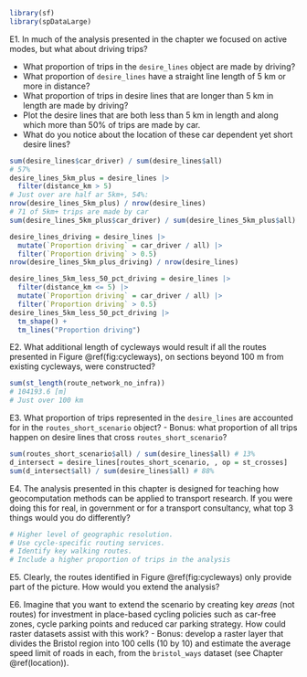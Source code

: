 ```r
library(sf)
library(spDataLarge)
```

E1. In much of the analysis presented in the chapter we focused on active modes, but what about driving trips?

  - What proportion of trips in the `desire_lines` object are made by driving?
  - What proportion of `desire_lines` have a straight line length of 5 km or more in distance?
  - What proportion of trips in desire lines that are longer than 5 km in length are made by driving?
  - Plot the desire lines that are both less than 5 km in length and along which more than 50% of trips are made by car.
  - What do you notice about the location of these car dependent yet short desire lines?

```r
sum(desire_lines$car_driver) / sum(desire_lines$all)
# 57%
desire_lines_5km_plus = desire_lines |> 
  filter(distance_km > 5)
# Just over are half ar 5km+, 54%:
nrow(desire_lines_5km_plus) / nrow(desire_lines)
# 71 of 5km+ trips are made by car
sum(desire_lines_5km_plus$car_driver) / sum(desire_lines_5km_plus$all)

desire_lines_driving = desire_lines |> 
  mutate(`Proportion driving` = car_driver / all) |> 
  filter(`Proportion driving` > 0.5)
nrow(desire_lines_5km_plus_driving) / nrow(desire_lines)

desire_lines_5km_less_50_pct_driving = desire_lines |>
  filter(distance_km <= 5) |> 
  mutate(`Proportion driving` = car_driver / all) |> 
  filter(`Proportion driving` > 0.5)
desire_lines_5km_less_50_pct_driving |> 
  tm_shape() +
  tm_lines("Proportion driving")
```

E2. What additional length of cycleways would result if all the routes presented in Figure \@ref(fig:cycleways), on sections beyond 100 m from existing cycleways, were constructed?

```r
sum(st_length(route_network_no_infra))
# 104193.6 [m]
# Just over 100 km
```

E3. What proportion of trips represented in the `desire_lines` are accounted for in the `routes_short_scenario` object?
    - Bonus: what proportion of all trips happen on desire lines that cross `routes_short_scenario`?

```r
sum(routes_short_scenario$all) / sum(desire_lines$all) # 13%
d_intersect = desire_lines[routes_short_scenario, , op = st_crosses]
sum(d_intersect$all) / sum(desire_lines$all) # 88%
```

E4. The analysis presented in this chapter is designed for teaching how geocomputation methods can be applied to transport research. If you were doing this for real, in government or for a transport consultancy, what top 3 things would you do differently?

```r
# Higher level of geographic resolution.
# Use cycle-specific routing services.
# Identify key walking routes.
# Include a higher proportion of trips in the analysis
```

E5. Clearly, the routes identified in Figure \@ref(fig:cycleways) only provide part of the picture. How would you extend the analysis?

E6. Imagine that you want to extend the scenario by creating key *areas* (not routes) for investment in place-based cycling policies such as car-free zones, cycle parking points and reduced car parking strategy. How could raster\index{raster} datasets assist with this work? 
    - Bonus: develop a raster layer that divides the Bristol region into 100 cells (10 by 10) and estimate the average speed limit of roads in each, from the `bristol_ways` dataset (see Chapter \@ref(location)).
